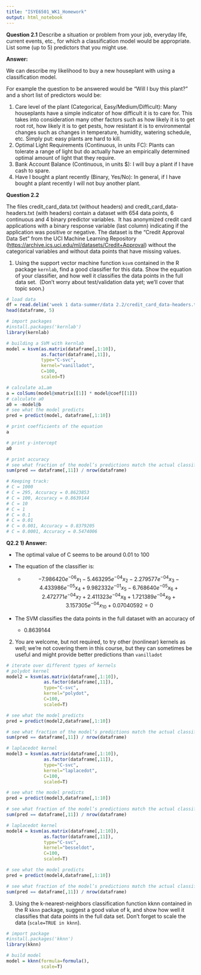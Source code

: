 ```yaml
---
title: "ISYE6501_WK1_Homework"
output: html_notebook
---
```


**Question 2.1** Describe a situation or problem from your job, everyday life, current events, etc., for which a classification model would be appropriate. List some (up to 5) predictors that you might use.

**Answer:**

We can describe my likelihood to buy a new houseplant with using a classification model.

For example the question to be answered would be "Will I buy this plant?" and a short list of predictors would be:

1.  Care level of the plant (Categorical, Easy/Medium/Difficult): Many houseplants have a simple indicator of how difficult it is to care for. This takes into consideration many other factors such as how likely it is to get root rot, how likely it is to get pests, how resistant it is to environmental changes such as changes in temperature, humidity, watering schedule, etc. Simply put: easy plants are hard to kill.
2.  Optimal Light Requirements (Continuous, in units FC): Plants can tolerate a range of light but do actually have an empirically determined optimal amount of light that they require.
3.  Bank Account Balance (Continuous, in units \$): I will buy a plant if I have cash to spare.
4.  Have I bought a plant recently (Binary, Yes/No): In general, if I have bought a plant recently I will not buy another plant.

**Question 2.2**

The files credit_card_data.txt (without headers) and credit_card_data-headers.txt (with headers) contain a dataset with 654 data points, 6 continuous and 4 binary predictor variables.  It has anonymized credit card applications with a binary response variable (last column) indicating if the application was positive or negative. The dataset is the “Credit Approval Data Set” from the UCI Machine Learning Repository (<https://archive.ics.uci.edu/ml/datasets/Credit+Approval>) without the categorical variables and without data points that have missing values.

1.  Using the support vector machine function `ksvm` contained in the R package `kernlab`, find a good classifier for this data. Show the equation of your classifier, and how well it classifies the data points in the full data set.  (Don’t worry about test/validation data yet; we’ll cover that topic soon.)

```r
# load data
df = read.delim('week 1 data-summer/data 2.2/credit_card_data-headers.txt')
head(dataframe, 5)
```

```r
# import packages
#install.packages('kernlab')
library(kernlab)

# building a SVM with kernlab
model = ksvm(as.matrix(dataframe[,1:10]),
             as.factor(dataframe[,11]),
             type="C-svc",
             kernel="vanilladot",
             C=100,
             scaled=T)

# calculate a1…am
a = colSums(model@xmatrix[[1]] * model@coef[[1]])
# calculate a0
a0 = -model@b
# see what the model predicts
pred = predict(model, dataframe[,1:10])
```

```r
# print coefficients of the equation
a
```

```r
# print y-intercept
a0
```

```r
# print accuracy
# see what fraction of the model’s predictions match the actual classification
sum(pred == dataframe[,11]) / nrow(dataframe)
```

```r
# Keeping track:
# C = 1000
# C = 295, Accuracy = 0.8623853
# C = 100, Accuracy = 0.8639144
# C = 10
# C = 1
# C = 0.1
# C = 0.01
# C = 0.001, Accuracy = 0.8379205
# C = 0.0001, Accuracy = 0.5474006
```

**Q2.2 1) Answer:**

-   The optimal value of C seems to be around 0.01 to 100

-   The equation of the classifier is:

    -   $$
        -7.986420e^{-06}x_{1} - 5.463295e^{-04}x_{2} - 2.279577e^{-04}x_{3} - 4.433986e^{-05}x_{4} + 9.982332e^{-01}x_{5} - 6.768640e^{-05}x_{6} + 2.472771e^{-04}x_{7} + 2.411323e^{-04}x_{8} + 1.721389e^{-04}x_{9} + 3.157305e^{-04}x_{10} + 0.07040592 = 0
        $$

-   The SVM classifies the data points in the full dataset with an accuracy of

    -   0.8639144

2.  You are welcome, but not required, to try other (nonlinear) kernels as well; we’re not covering them in this course, but they can sometimes be useful and might provide better predictions than `vanilladot`

```r
# iterate over different types of kernels
# polydot kernel
model2 = ksvm(as.matrix(dataframe[,1:10]),
              as.factor(dataframe[,11]),
              type="C-svc",
              kernel="polydot",
              C=100,
              scaled=T)

# see what the model predicts
pred = predict(model2,dataframe[,1:10])

# see what fraction of the model’s predictions match the actual classification
sum(pred == dataframe[,11]) / nrow(dataframe)
```

```r
# laplacedot kernel
model3 = ksvm(as.matrix(dataframe[,1:10]),
              as.factor(dataframe[,11]),
              type="C-svc",
              kernel="laplacedot",
              C=100,
              scaled=T)

# see what the model predicts
pred = predict(model3,dataframe[,1:10])

# see what fraction of the model’s predictions match the actual classification
sum(pred == dataframe[,11]) / nrow(dataframe)
```

```r
# laplacedot kernel
model4 = ksvm(as.matrix(dataframe[,1:10]),
              as.factor(dataframe[,11]),
              type="C-svc",
              kernel="besseldot",
              C=100,
              scaled=T)

# see what the model predicts
pred = predict(model4,dataframe[,1:10])

# see what fraction of the model’s predictions match the actual classification
sum(pred == dataframe[,11]) / nrow(dataframe)
```

3.   Using the k-nearest-neighbors classification function kknn contained in the R `kknn` package,
    suggest a good value of k, and show how well it classifies that data points in the full data set.
    Don’t forget to scale the data (`scale=TRUE in kknn`).

```r
# import package
#install.packages('kknn')
library(kknn)

# build model
model = kknn(formula=formula(), 
             scale=T)
```

